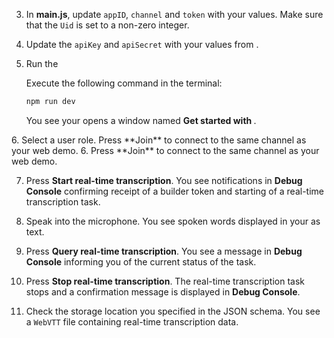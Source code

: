 <PlatformWrapper platform="web">

3.  In **main.js**, update `appID`, `channel` and `token` with your values. Make sure that the `Uid` is set to a non-zero integer.

3.  Update the `apiKey` and `apiSecret` with your values from <Vg k="CONSOLE" />.

3.  Run the <Vpl k="CLIENT" />

    Execute the following command in the terminal:
    ```bash
    npm run dev
    ```
    You see your <Vpl k="CLIENT" /> opens a window named **Get started with <Vpd k="PRODUCT" />**.

<ProductWrapper product="interactive-live-streaming">
6. Select a user role. Press **Join** to connect to the same channel as your web demo.
</ProductWrapper>

<ProductWrapper notAllowed="interactive-live-streaming">
6. Press **Join** to connect to the same channel as your web demo.
</ProductWrapper>

7. Press **Start real-time transcription**. You see notifications in **Debug Console** confirming receipt of a builder token and starting of a real-time transcription task.

7. Speak into the microphone. You see spoken words displayed in your <Vpl k="CLIENT" /> as text.

7. Press **Query real-time transcription**. You see a message in **Debug Console** informing you of the current status of the task.

7. Press **Stop real-time transcription**. The real-time transcription task stops and a confirmation message is displayed in **Debug Console**.

7. Check the storage location you specified in the JSON schema. You see a `WebVTT` file containing real-time transcription data.

</PlatformWrapper>
